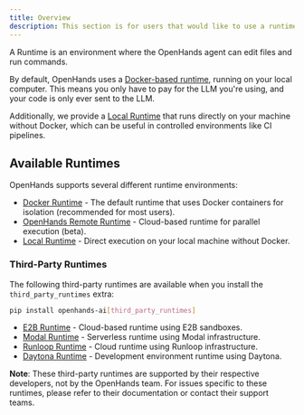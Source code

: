 ```yaml
---
title: Overview
description: This section is for users that would like to use a runtime other than Docker for OpenHands.
---
```


A Runtime is an environment where the OpenHands agent can edit files and run
commands.

By default, OpenHands uses a [Docker-based runtime](/usage/runtimes/docker), running on your local computer.
This means you only have to pay for the LLM you're using, and your code is only ever sent to the LLM.

Additionally, we provide a [Local Runtime](/usage/runtimes/local) that runs directly on your machine without Docker,
which can be useful in controlled environments like CI pipelines.

## Available Runtimes

OpenHands supports several different runtime environments:

- [Docker Runtime](/usage/runtimes/docker) - The default runtime that uses Docker containers for isolation (recommended for most users).
- [OpenHands Remote Runtime](/usage/runtimes/remote) - Cloud-based runtime for parallel execution (beta).
- [Local Runtime](/usage/runtimes/local) - Direct execution on your local machine without Docker.

### Third-Party Runtimes

The following third-party runtimes are available when you install the `third_party_runtimes` extra:

```bash
pip install openhands-ai[third_party_runtimes]
```

- [E2B Runtime](/usage/runtimes/e2b) - Cloud-based runtime using E2B sandboxes.
- [Modal Runtime](/usage/runtimes/modal) - Serverless runtime using Modal infrastructure.
- [Runloop Runtime](/usage/runtimes/runloop) - Cloud runtime using Runloop infrastructure.
- [Daytona Runtime](/usage/runtimes/daytona) - Development environment runtime using Daytona.

**Note**: These third-party runtimes are supported by their respective developers, not by the OpenHands team. For issues specific to these runtimes, please refer to their documentation or contact their support teams.
